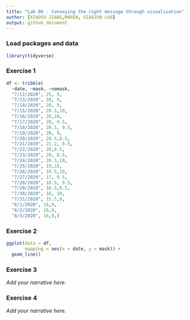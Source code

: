 ```yaml
---
title: "Lab 06 - Conveying the right message through visualisation"
author: [XIAOYU JIANG,MAREN, XIAOJUN LUO]
output: github_document
---
```


### Load packages and data

```r
library(tidyverse) 
```


### Exercise 1

```r
df <- tribble(
  ~date, ~mask, ~nomask,
  "7/12/2020", 25, 9,
  "7/13/2020", 20, 9,
  "7/14/2020", 20, 9,
  "7/15/2020", 20.5,10,
  "7/16/2020", 20,10,
  "7/17/2020", 20, 9.5,
  "7/18/2020", 20.5, 9.5,
  "7/19/2020", 20, 9,
  "7/20/2020", 20.5,8.5,
  "7/21/2020", 21.2, 8.5,
  "7/22/2020", 20,8.5,
  "7/23/2020", 20, 8.5,
  "7/24/2020", 20.5,10,
  "7/25/2020", 19,10,
  "7/26/2020", 19.5,10,
  "7/27/2020", 17, 9.5,
  "7/28/2020", 16.5, 9.5,
  "7/29/2020", 16.5,9.5,
  "7/30/2020", 16, 10,
  "7/31/2020", 15.5,9,
  "8/1/2020", 16,9,
  "8/2/2020", 16,9,
  "8/3/2020", 16,9,)
```


### Exercise 2

```r
ggplot(data = df,
       mapping = aes(x = date, y = mask)) +
  geom_line()
```


### Exercise 3

*Add your narrative here.*


### Exercise 4

*Add your narrative here.*
